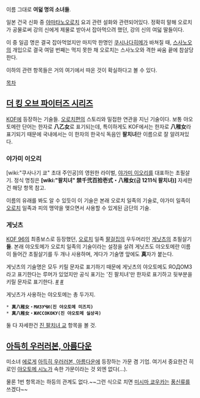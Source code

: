 이름 그대로 '''여덟 명의 소녀들'''.

일본 건국 신화 중 [[야마타노오로치]] 요괴 관련 설화와 관련되어있다.
정확히 말해 오로치가 공물로써 강의 신에게 제물로 받아서 잡아먹으려 했던, 강의 신의 여덟 딸들이다.

이 중 일곱 명은 결국 잡아먹었지만 마지막 한명인 [[쿠시나다히메]]가 바쳐질 때, [[스사노오]]의 개입으로 결국 여덜 번째는 먹지 못한 채 오로치는 스사노오와 격한 싸움 끝에 참살당한다.

이하의 관련 항목들은 거의 여기에서 따온 것이 확실하다고 볼 수 있다.

[[목차]]

== [[더 킹 오브 파이터즈 시리즈]] ==
[[KOF]]에 등장하는 기술들. [[오로치]]편의 스토리와 밀접한 연관을 지닌 기술이다. 보통 야오토메란 단어는 한자로 '''八乙女'''로 표기되는데, 특이하게도 KOF에서는 한자로 '''八稚女'''라 표기되기 때문에 국내에서는 이 한자의 한국식 독음인 '''팔치녀'''란 이름으로 잘 알려져있다.
=== 야가미 이오리 ===
[wiki:"쿠사나기 쿄" 초대 주인공]의 영원한 라이벌, [[야가미 이오리]]를 대표하는 초필살기.
정식 명칭은 '''[wiki:"팔치녀" 禁千弐百拾壱式・八稚女(금 1211식 팔치녀)]'''
자세한건 해당 항목 참고.

이름의 유래를 봐도 알 수 있듯이 이 기술은 본래 오로치 일족의 기술로, 야가미 일족이 [[오로치]] 일족과 피의 맹약을 맺으면서 사용할 수 있게된 금단의 기술.
=== 게닛츠 ===
[[KOF 96]]의 최종보스로 등장했던, [[오로치]] 일족 [[팔걸집]]의 우두머리인 [[게닛츠]]의 초필살기'''들'''.
본래 야오토메가 오로치 일족의 기술이라는 설정을 살려 게닛츠도 야오토메란 이름이 들어간 초필살기를 두 개나 사용하며, 게다가 기술명 앞에도 '''真'''자가 붙는다.

게닛츠의 기술명은 모두 키릴 문자로 표기하기 때문에 게닛츠의 야오토메도 ЯОДОМЗ라고 표기한다는 루머가 있었지만 공식 표기는 '진 팔치녀'만 한자로 표기하고 뒷부분을 키릴 문자로 표기한다. [https://www.google.co.kr/?gws_rd=ssl#newwindow=1&q=%E7%9C%9F%E3%80%80%E5%85%AB%E7%A8%9A%E5%A5%B3%E3%80%80%D0%9C%D0%98%D0%97%D0%A3%D0%A7%D0%98 #] [http://kofaniv.snkplaymore.co.jp/character/index.php?num=goenitz #]

게닛츠가 사용하는 야오토메는 총 두가지.
 * '''真八稚女・МИЗУЧИ(진 야오토메 미즈치)'''
 * '''真八稚女・ЖИССОКОКУ(진 야오토메 실상곡)'''
둘 다 자세한건 [[진 팔치녀 교]] 항목을 볼 것.

== [[아득히 우러러본, 아름다운]] ==
미소녀 [[에로게]] [[아득히 우러러본, 아름다운]]에 등장하는 가문 겸 기업.
여기서 중요한건 히로인 [[야오토메 시노]]가 속한 가문이라는 것 외엔 없다(…).

물론 1번 항목과는 하등의 관계도 없다.~~그런 식으로 치면 [[미시마 쿄우카]]는 [[풍신류]]를 쓰겠다~~
